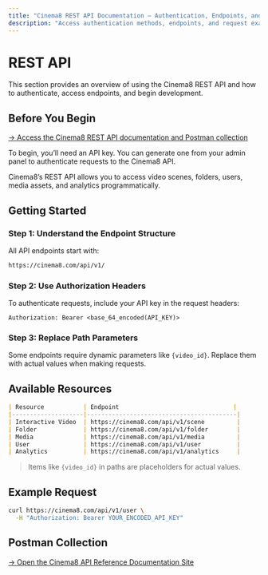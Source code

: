 ---
title: "Cinema8 REST API Documentation – Authentication, Endpoints, and Examples"
description: "Access authentication methods, endpoints, and request examples to integrate Cinema8’s interactive video features. Visit Cinema8."
---


# REST API

This section provides an overview of using the Cinema8 REST API and how to authenticate, access endpoints, and begin development.

## Before You Begin

[→ Access the Cinema8 REST API documentation and Postman collection](https://documenter.getpostman.com/view/6096343/2s7ZT4xRyW)

To begin, you’ll need an API key. You can generate one from your admin panel to authenticate requests to the Cinema8 API.

<Callout type="info">
Cinema8’s REST API allows you to access video scenes, folders, users, media assets, and analytics programmatically.
</Callout>

## Getting Started

<Steps>

### Step 1: Understand the Endpoint Structure

All API endpoints start with:

```txt
https://cinema8.com/api/v1/
```

### Step 2: Use Authorization Headers

To authenticate requests, include your API key in the request headers:

```http
Authorization: Bearer <base_64_encoded(API_KEY)>
```

### Step 3: Replace Path Parameters

Some endpoints require dynamic parameters like `{video_id}`. Replace them with actual values when making requests.

</Steps>

## Available Resources

```md
| Resource           | Endpoint                                |
|--------------------|------------------------------------------|
| Interactive Video  | https://cinema8.com/api/v1/scene         |
| Folder             | https://cinema8.com/api/v1/folder        |
| Media              | https://cinema8.com/api/v1/media         |
| User               | https://cinema8.com/api/v1/user          |
| Analytics          | https://cinema8.com/api/v1/analytics     |
```

> Items like `{video_id}` in paths are placeholders for actual values.

## Example Request

```bash filename="get-user.sh"
curl https://cinema8.com/api/v1/user \
  -H "Authorization: Bearer YOUR_ENCODED_API_KEY"
```

## Postman Collection

[→ Open the Cinema8 API Reference Documentation Site](https://documenter.getpostman.com/view/6096343/2s7ZT4xRyW)
